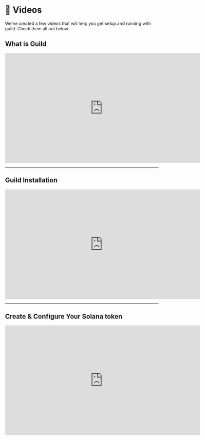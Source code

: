 # 🍿 Videos

We've created a few videos that will help you get setup and running with guild. Check them all out below:

## What is Guild
<p></p>
<iframe width="640" height="360" src="https://www.youtube.com/embed/rQyE2riY8HM" title="YouTube video player" frameborder="0" allow="accelerometer; autoplay; clipboard-write; encrypted-media; gyroscope; picture-in-picture" allowfullscreen></iframe>

---

## Guild Installation
<p></p>
<iframe width="640" height="360" src="https://www.youtube.com/embed/cm55tKQP_Rc" title="YouTube video player" frameborder="0" allow="accelerometer; autoplay; clipboard-write; encrypted-media; gyroscope; picture-in-picture" allowfullscreen></iframe>


---

## Create & Configure Your Solana token
<p></p>
<iframe width="640" height="360" src="https://www.youtube.com/embed/MaY8zZOiy_Q" title="YouTube video player" frameborder="0" allow="accelerometer; autoplay; clipboard-write; encrypted-media; gyroscope; picture-in-picture" allowfullscreen></iframe>